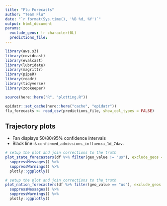 ```yaml
---
title: "Flu Forecasts"
author: "Team Flu"
date: "`r format(Sys.time(), '%B %d, %Y')`"
output: html_document
params:
  exclude_geos: !r character(0L)
  predictions_file:
---
```


```r
library(aws.s3)
library(covidcast)
library(evalcast)
library(lubridate)
library(magrittr)
library(pipeR)
library(readr)
library(tidyverse)
library(zookeeper)

source(here::here("R", "plotting.R"))

epidatr::set_cache(here::here("cache", "epidatr"))
flu_forecasts <- read_csv(predictions_file, show_col_types = FALSE)
```

## Trajectory plots

- Fan displays 50/80/95% confidence intervals
- Black line is `confirmed_admissions_influenza_1d_7dav`.

```r
# setup the plot and join corrections to the truth
plot_state_forecasters(df %>% filter(geo_value != "us"), exclude_geos = exclude_geos, start_day = "2022-01-01", ncol = 2) %>%
  suppressMessages() %>%
  suppressWarnings() %>%
  plotly::ggplotly()
```

```r
# setup the plot and join corrections to the truth
plot_nation_forecasters(df %>% filter(geo_value == "us"), exclude_geos = exclude_geos, start_day = "2022-01-01") %>%
  suppressMessages() %>%
  suppressWarnings() %>%
  plotly::ggplotly()
```
